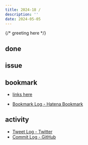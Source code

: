 ```yaml
---
title: 2024-18 / 
description: ''
date: 2024-05-05
---
```


{/* greeting here */}

## done

### 

## issue

### 

## bookmark

- [links here]()


- [Bookmark Log - Hatena Bookmark](https://b.hatena.ne.jp/Ryo_K/bookmark)

## activity

<Tweet tweetLink="" />
<Instagram instagramId="" />
<YouTube youTubeId="" />

- [Tweet Log - Twitter](https://twitter.com/search?q=(from%3Alegnoh)%20until%3A2024-05-05%20since%3A2024-04-29%20-filter%3Areplies&src=typed_query)
- [Commit Log - GitHub](https://github.com/legnoh?tab=overview&from=2024-04-29&to=2024-05-05)
